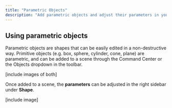 ```yaml
---
title: "Parametric Objects"
description: "Add parametric objects and adjust their parameters in your scene."
---
```


## Using parametric objects

Parametric objects are shapes that can be easily edited in a non-destructive way. Primitive objects (e.g. box, sphere, cylinder, cone, plane) are parametric, and can be added to a scene through the Command Center or the Objects dropdown in the toolbar.

\[include images of both]

Once added to a scene, the **parameters** can be adjusted in the right sidebar under **Shape**.

\[include image]